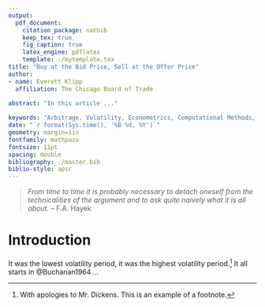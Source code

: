 ---
output: 
  pdf_document:
    citation_package: natbib
    keep_tex: true
    fig_caption: true
    latex_engine: pdflatex
    template: ./mytemplate.tex
title: "Buy at the Bid Price, Sell at the Offer Price"
author:
- name: Everett Klipp 
  affiliation: The Chicago Board of Trade

abstract: "In this article ..."
           
keywords: "Arbitrage, Volatility, Econometrics, Computational Methods, Whatever"
date: "`r format(Sys.time(), '%B %d, %Y')`"
geometry: margin=1in
fontfamily: mathpazo
fontsize: 11pt
spacing: double
bibliography: ./master.bib
biblio-style: apsr
---

> _From time to time it is probably necessary to detach oneself from the technicalities of the argument and
> to ask quite naively what it is all about._ -- F.A. Hayek

# Introduction

It was the lowest volatility period, it was the highest volatility period.[^1] It all starts in @Buchanan1964 ...

<!--
\setlength{\leftskip}{0.2in}
\setlength{\parskip}{8pt}
\vspace*{-0.2in}
\noindent
-->


[^1]: With apologies to Mr. Dickens. This is an example of a footnote.

